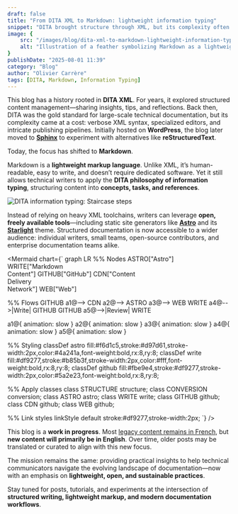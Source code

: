 ```yaml
---
draft: false
title: "From DITA XML to Markdown: lightweight information typing"
snippet: "DITA brought structure through XML, but its complexity often felt heavy. Markdown offers a lightweight alternative where technical writers can still apply DITA’s information typing principles—using open, freely available tools and without the XML overhead."
image: {
    src: "/images/blog/dita-xml-to-markdown-lightweight-information-typing.webp",
    alt: "Illustration of a feather symbolizing Markdown as a lightweight alternative to DITA XML"
}
publishDate: "2025-08-01 11:39"
category: "Blog"
author: "Olivier Carrère"
tags: [DITA, Markdown, Information Typing]
---
```


This blog has a history rooted in **DITA XML**. For years, it explored structured content management—sharing insights, tips, and reflections. Back then, DITA was the gold standard for large-scale technical documentation, but its complexity came at a cost: verbose XML syntax, specialized editors, and intricate publishing pipelines. Initially hosted on **WordPress**, the blog later moved to [**Sphinx**](https://www.sphinx-doc.org/) to experiment with alternatives like **reStructuredText**.

Today, the focus has shifted to **Markdown**.

Markdown is a **lightweight markup language**. Unlike XML, it’s human-readable, easy to write, and doesn’t require dedicated software. Yet it still allows technical writers to apply the **DITA philosophy of information typing**, structuring content into **concepts, tasks, and references**.

![DITA information typing: Staircase steps](/images/blog/dita-xml-to-markdown-lightweight-information-typing-large.webp)

Instead of relying on heavy XML toolchains, writers can leverage **open, freely available tools**—including static site generators like [**Astro**](https://astro.build/) and its [**Starlight**](https://starlight.astro.build/) theme. Structured documentation is now accessible to a wider audience: individual writers, small teams, open-source contributors, and enterprise documentation teams alike.


<Mermaid chart={`
graph LR
  %% Nodes
  ASTRO["Astro"]
  WRITE["Markdown<br/>Content"]
  GITHUB["GitHub"]
  CDN["Content<br/>Delivery<br/>Network"]
  WEB["Web"]

  %% Flows
   GITHUB a1@--> CDN a2@--> ASTRO a3@--> WEB
   WRITE a4@-->|Write| GITHUB
   GITHUB a5@-->|Review| WRITE

a1@{ animation: slow }
a2@{ animation: slow }
a3@{ animation: slow }
a4@{ animation: slow }
a5@{ animation: slow }

  %% Styling
  classDef astro fill:#f6d1c5,stroke:#d97d61,stroke-width:2px,color:#4a241a,font-weight:bold,rx:8,ry:8;
  classDef write fill:#df9277,stroke:#b85b3f,stroke-width:2px,color:#fff,font-weight:bold,rx:8,ry:8;
  classDef github fill:#fbe9e4,stroke:#df9277,stroke-width:2px,color:#5a2e23,font-weight:bold,rx:8,ry:8;

  %% Apply classes
  class STRUCTURE structure;
  class CONVERSION conversion;
  class ASTRO astro;
  class WRITE write;
  class GITHUB github;
  class CDN github;
  class WEB github;

  %% Link styles
  linkStyle default stroke:#df9277,stroke-width:2px;
`} />

This blog is a **work in progress**. Most [legacy content remains in French](https://docs.redaction-technique.org/), but **new content will primarily be in English**. Over time, older posts may be translated or curated to align with this new focus.

The mission remains the same: providing practical insights to help technical communicators navigate the evolving landscape of documentation—now with an emphasis on **lightweight, open, and sustainable practices**.

Stay tuned for posts, tutorials, and experiments at the intersection of **structured writing, lightweight markup, and modern documentation workflows**.
